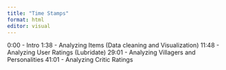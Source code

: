```yaml
---
title: "Time Stamps"
format: html
editor: visual
---
```


0:00 - Intro
1:38 - Analyzing Items (Data cleaning and Visualization)
11:48 - Analyzing User Ratings (Lubridate)
29:01 - Analyzing Villagers and Personalities
41:01 - Analyzing Critic Ratings
